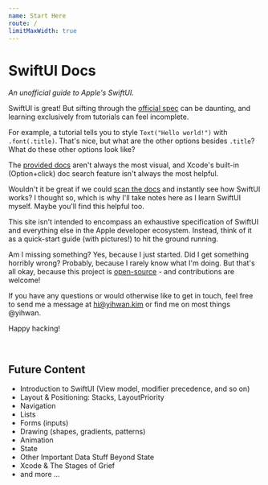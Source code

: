 ```yaml
---
name: Start Here
route: /
limitMaxWidth: true
---
```


# SwiftUI Docs 
*An unofficial guide to Apple's SwiftUI.*

SwiftUI is great! But sifting through the [official spec](https://developer.apple.com/documentation/swiftui) can be daunting, 
and learning exclusively from tutorials can feel incomplete.  

For example, a tutorial tells you to style `Text("Hello world!")` with `.font(.title)`.
That's nice, but what are the other options besides `.title`? What do these other options look like? 

The [provided docs](https://developer.apple.com/documentation/swiftui/font/3055727-title) aren't
always the most visual, and Xcode's built-in (Option+click) doc search feature isn't always the most helpful. 

Wouldn't it be great if we could [scan the docs](/elements/text#font) and 
instantly see how SwiftUI works? I thought so, which is why I'll take notes here as I learn 
SwiftUI myself. Maybe you'll find this helpful too.

This site isn't intended to encompass an exhaustive specification of SwiftUI and everything
else in the Apple developer ecosystem. Instead, think of it as a quick-start guide (with pictures!) to 
hit the ground running.

Am I missing something? Yes, because I just started. Did I get something horribly 
wrong? Probably, because I rarely know what I'm doing. But that's all okay, 
because this project is [open-source](https://github.com/Yihwan/swiftui-docs) - 
and contributions are welcome!

If you have any questions or would otherwise like to get in touch, 
feel free to send me a message at [hi@yihwan.kim](mailto:hi@yihwan.kim) or find me on 
most things @yihwan. 

Happy hacking! 

<br />

## Future Content
- Introduction to SwiftUI (View model, modifier precedence, and so on)
- Layout & Positioning: Stacks, LayoutPriority
- Navigation 
- Lists
- Forms (inputs)
- Drawing (shapes, gradients, patterns)
- Animation
- State 
- Other Important Data Stuff Beyond State
- Xcode & The Stages of Grief 
- and more ...